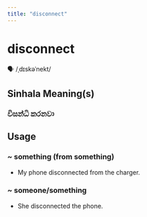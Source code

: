 ```yaml
---
title: "disconnect"
---
```


# disconnect

🗣️ /ˌdɪskəˈnekt/

## Sinhala Meaning(s)

### විසන්ධි කරනවා

## Usage

### ~ something (from something)

- My phone disconnected from the charger.


### ~ someone/something

- She disconnected the phone.

